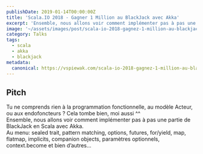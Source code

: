 ```yaml
---
publishDate: 2019-01-14T00:00:00Z
title: 'Scala.IO 2018 - Gagner 1 Million au BlackJack avec Akka'
excerpt: 'Ensemble, nous allons voir comment implémenter pas à pas une partie de BlackJack en Scala avec Akka.'
image: '~/assets/images/post/scala-io-2018-gagnez-1-million-au-blackjack-avec-akka/cover.png'
category: Talks
tags:
  - scala
  - akka
  - blackjack
metadata:
  canonical: https://vspiewak.com/scala-io-2018-gagnez-1-million-au-blackjack-avec-akka
---
```



## Pitch

Tu ne comprends rien à la programmation fonctionnelle, au modèle Acteur, ou aux endofoncteurs ?
Cela tombe bien, moi aussi ^^   
Ensemble, nous allons voir comment implémenter pas à pas une partie de BlackJack en Scala avec Akka.   
Au menu: sealed trait, pattern matching, options, futures, for/yield, map, flatmap, implicits, companion objects, paramètres optionnels, context.become et bien d’autres...

<YouTube id="Kpzdgi6npJc" />